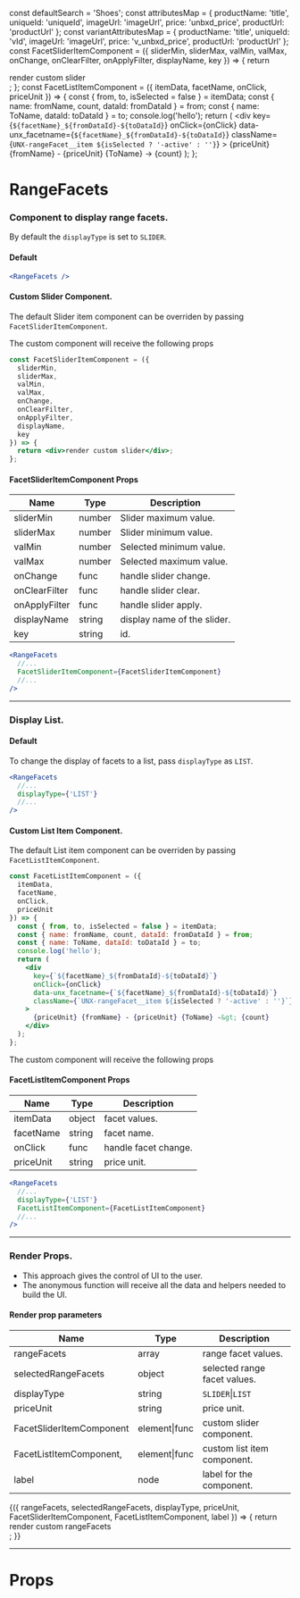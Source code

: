 
const defaultSearch = 'Shoes';
const attributesMap = {
  productName: 'title',
  uniqueId: 'uniqueId',
  imageUrl: 'imageUrl',
  price: 'unbxd_price',
  productUrl: 'productUrl'
};
const variantAttributesMap = {
  productName: 'title',
  uniqueId: 'vId',
  imageUrl: 'imageUrl',
  price: 'v_unbxd_price',
  productUrl: 'productUrl'
};
const FacetSliderItemComponent = ({
  sliderMin,
  sliderMax,
  valMin,
  valMax,
  onChange,
  onClearFilter,
  onApplyFilter,
  displayName,
  key
}) => {
  return <div>render custom slider</div>;
};
const FacetListItemComponent = ({
  itemData,
  facetName,
  onClick,
  priceUnit
}) => {
  const { from, to, isSelected = false } = itemData;
  const { name: fromName, count, dataId: fromDataId } = from;
  const { name: ToName, dataId: toDataId } = to;
  console.log('hello');
  return (
    <div
      key={`${facetName}_${fromDataId}-${toDataId}`}
      onClick={onClick}
      data-unx_facetname={`${facetName}_${fromDataId}-${toDataId}`}
      className={`UNX-rangeFacet__item ${isSelected ? '-active' : ''}`}
    >
      {priceUnit} {fromName} - {priceUnit} {ToName} -&gt; {count}
    </div>
  );
};

<Meta title="RangeFacets" component={RangeFacets} />

# RangeFacets

### Component to display range facets.

By default the `displayType` is set to `SLIDER`.

#### Default

```jsx
<RangeFacets />
```

<Preview>
  <Story name="default">
    <UnbxdSearchWrapper
      siteKey="wildearthclone-neto-com-au808941566310465"
      apiKey="e6959ae0b643d51b565dc3e01bf41ec1"
    >
      <RangeFacets />
      <Products
        attributesMap={attributesMap}
        showVariants={true}
        variantAttributesMap={variantAttributesMap}
      />
      <div className="hidden">
        <SearchBox defaultSearch={defaultSearch} />
      </div>
    </UnbxdSearchWrapper>
  </Story>
</Preview>

#### Custom Slider Component.

The default Slider item component can be overriden by passing `FacetSliderItemComponent`.

The custom component will receive the following props

```jsx
const FacetSliderItemComponent = ({
  sliderMin,
  sliderMax,
  valMin,
  valMax,
  onChange,
  onClearFilter,
  onApplyFilter,
  displayName,
  key
}) => {
  return <div>render custom slider</div>;
};
```

#### FacetSliderItemComponent Props

| Name          | Type   | Description                 |
| ------------- | ------ | --------------------------- |
| sliderMin     | number | Slider maximum value.       |
| sliderMax     | number | Slider minimum value.       |
| valMin        | number | Selected minimum value.     |
| valMax        | number | Selected maximum value.     |
| onChange      | func   | handle slider change.       |
| onClearFilter | func   | handle slider clear.        |
| onApplyFilter | func   | handle slider apply.        |
| displayName   | string | display name of the slider. |
| key           | string | id.                         |

```jsx
<RangeFacets
  //...
  FacetSliderItemComponent={FacetSliderItemComponent}
  //...
/>
```

<Preview>
  <Story name="with custom slider component">
    <UnbxdSearchWrapper
      siteKey="wildearthclone-neto-com-au808941566310465"
      apiKey="e6959ae0b643d51b565dc3e01bf41ec1"
    >
      <RangeFacets FacetSliderItemComponent={FacetSliderItemComponent} />
      <Products
        attributesMap={attributesMap}
        showVariants={true}
        variantAttributesMap={variantAttributesMap}
      />
      <div className="hidden">
        <SearchBox defaultSearch={defaultSearch} />
      </div>
    </UnbxdSearchWrapper>
  </Story>
</Preview>

---

### Display List.

#### Default

To change the display of facets to a list, pass `displayType` as `LIST`.

```jsx
<RangeFacets
  //...
  displayType={'LIST'}
  //...
/>
```

<Preview>
  <Story name="with display list">
    <UnbxdSearchWrapper
      siteKey="wildearthclone-neto-com-au808941566310465"
      apiKey="e6959ae0b643d51b565dc3e01bf41ec1"
    >
      <RangeFacets displayType={'LIST'} />
      <Products
        attributesMap={attributesMap}
        showVariants={true}
        variantAttributesMap={variantAttributesMap}
      />
      <div className="hidden">
        <SearchBox defaultSearch={defaultSearch} />
      </div>
    </UnbxdSearchWrapper>
  </Story>
</Preview>

#### Custom List Item Component.

The default List item component can be overriden by passing `FacetListItemComponent`.

```jsx
const FacetListItemComponent = ({
  itemData,
  facetName,
  onClick,
  priceUnit
}) => {
  const { from, to, isSelected = false } = itemData;
  const { name: fromName, count, dataId: fromDataId } = from;
  const { name: ToName, dataId: toDataId } = to;
  console.log('hello');
  return (
    <div
      key={`${facetName}_${fromDataId}-${toDataId}`}
      onClick={onClick}
      data-unx_facetname={`${facetName}_${fromDataId}-${toDataId}`}
      className={`UNX-rangeFacet__item ${isSelected ? '-active' : ''}`}
    >
      {priceUnit} {fromName} - {priceUnit} {ToName} -&gt; {count}
    </div>
  );
};
```

The custom component will receive the following props

#### FacetListItemComponent Props

| Name      | Type   | Description          |
| --------- | ------ | -------------------- |
| itemData  | object | facet values.        |
| facetName | string | facet name.          |
| onClick   | func   | handle facet change. |
| priceUnit | string | price unit.          |

```jsx
<RangeFacets
  //...
  displayType={'LIST'}
  FacetListItemComponent={FacetListItemComponent}
  //...
/>
```

<Preview>
  <Story name="with custom list component">
    <UnbxdSearchWrapper
      siteKey="wildearthclone-neto-com-au808941566310465"
      apiKey="e6959ae0b643d51b565dc3e01bf41ec1"
    >
      <RangeFacets
        displayType={'LIST'}
        FacetListItemComponent={FacetListItemComponent}
      />
      <Products
        attributesMap={attributesMap}
        showVariants={true}
        variantAttributesMap={variantAttributesMap}
      />
      <div className="hidden">
        <SearchBox defaultSearch={defaultSearch} />
      </div>
    </UnbxdSearchWrapper>
  </Story>
</Preview>

---

### Render Props.

- This approach gives the control of UI to the user.
- The anonymous function will receive all the data and helpers needed to build the UI.

#### Render prop parameters

| Name                     | Type          | Description                  |
| ------------------------ | ------------- | ---------------------------- |
| rangeFacets              | array         | range facet values.          |
| selectedRangeFacets      | object        | selected range facet values. |
| displayType              | string        | `SLIDER`\|`LIST`             |
| priceUnit                | string        | price unit.                  |
| FacetSliderItemComponent | element\|func | custom slider component.     |
| FacetListItemComponent,  | element\|func | custom list item component.  |
| label                    | node          | label for the component.     |

<Preview>
  <Story name="with render props">
    <UnbxdSearchWrapper
      siteKey="wildearthclone-neto-com-au808941566310465"
      apiKey="e6959ae0b643d51b565dc3e01bf41ec1"
    >
      <RangeFacets>
        {({
          rangeFacets,
          selectedRangeFacets,
          displayType,
          priceUnit,
          FacetSliderItemComponent,
          FacetListItemComponent,
          label
        }) => {
          return <div>render custom rangeFacets</div>;
        }}
      </RangeFacets>
      <Products
        attributesMap={attributesMap}
        showVariants={true}
        variantAttributesMap={variantAttributesMap}
      />
      <div className="hidden">
        <SearchBox defaultSearch={defaultSearch} />
      </div>
    </UnbxdSearchWrapper>
  </Story>
</Preview>

---

# Props

<Props of={RangeFacets} />
